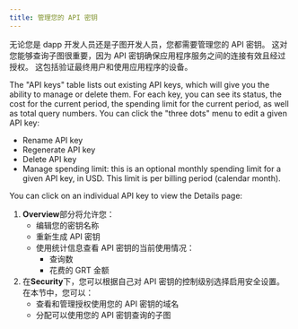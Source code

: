 ```yaml
---
title: 管理您的 API 密钥
---
```


无论您是 dapp 开发人员还是子图开发人员，您都需要管理您的 API 密钥。 这对您能够查询子图很重要，因为 API 密钥确保应用程序服务之间的连接有效且经过授权。 这包括验证最终用户和使用应用程序的设备。

The "API keys" table lists out existing API keys, which will give you the ability to manage or delete them. For each key, you can see its status, the cost for the current period, the spending limit for the current period, as well as total query numbers. You can click the "three dots" menu to edit a given API key:

- Rename API key
- Regenerate API key
- Delete API key
- Manage spending limit: this is an optional monthly spending limit for a given API key, in USD. This limit is per billing period (calendar month).

You can click on an individual API key to view the Details page:

1. **Overview**部分将允许您：
   - 编辑您的密钥名称
   - 重新生成 API 密钥
   - 使用统计信息查看 API 密钥的当前使用情况：
     - 查询数
     - 花费的 GRT 金额
2. 在**Security**下，您可以根据自己对 API 密钥的控制级别选择启用安全设置。 在本节中，您可以：
   - 查看和管理授权使用您的 API 密钥的域名
   - 分配可以使用您的 API 密钥查询的子图
